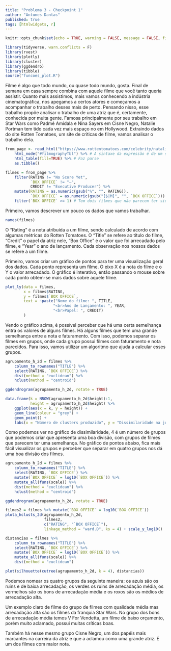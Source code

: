 ```yaml
---
title: "Problema 3 - Checkpoint 1"
author: "Antunes Dantas"
published: true
tags: [htmlwidgets, r]
---
```


```r
knitr::opts_chunk$set(echo = TRUE, warning = FALSE, message = FALSE, fig.align="center")
```

```r
library(tidyverse, warn.conflicts = F)
library(rvest)
library(plotly)
library(cluster)
library(ggdendro)
library(tibble)
source("funcoes_plot.R")
```

Filme é algo que todo mundo, ou quase todo mundo, gosta. Final de semana em casa sempre combina com aquele filme que você tanto queria assistir. 
Quanto mais assistimos, mais vamos conhecendo a indústria cinematográfica, nos apegamos a certos atores e começamos a acompanhar o trabalho desses mais de perto. Pensando nisso, esse trabalho propõe analisar o trabalho de uma atriz que é, certamente, conhecida por muita gente.
Famosa principalmente por seu trabalho em Star Wars como Padmé Amidala e Nina Sayers em Cisne Negro, Natalie Portman tem tido cada vez mais espaço no em Hollywood.
Extraindo dados do site Rotten Tomatoes, um site de críticas de filme, vamos analisar o trabalho dela.

```r
from_page <- read_html("https://www.rottentomatoes.com/celebrity/natalie_portman/") %>% 
    html_node("#filmographyTbl") %>% # A sintaxe da expressão é de um seletor à lá JQuery: https://rdrr.io/cran/rvest/man/html_nodes.html 
    html_table(fill=TRUE) %>% # Faz parse
    as.tibble()

filmes = from_page %>% 
    filter(RATING != "No Score Yet", 
           `BOX OFFICE` != "—", 
           CREDIT != "Executive Producer") %>%
    mutate(RATING = as.numeric(gsub("%", "", RATING)), 
           `BOX OFFICE` = as.numeric(gsub("[$|M]", "", `BOX OFFICE`))) %>% 
    filter(`BOX OFFICE` >= 1) # Tem dois filmes que não parecem ter sido lançados no mundo todo
```

Primeiro, vamos descrever um pouco os dados que vamos trabalhar.

```r
names(filmes)
```

O "Rating" é a nota atribuída a um filme, sendo calculado de acordo com algumas métricas do Rotten Tomatoes. O "Title" se refere ao título do filme, "Credit" o papel da atriz nele, "Box Office" é o valor que foi arrecadado pelo filme, e "Year" o ano de lançamento.
Cada observação nos nossos dados se refere a um filme.

Primeiro, vamos criar um gráfico de pontos para ter uma visualização geral dos dados. Cada ponto representa um filme. O eixo X é a nota do filme e o Y o valor arrecadado.
O gráfico é interativo, então passando o mouse sobre cada ponto obtem-se mais dados sobre aquele filme.

```r
plot_ly(data = filmes,
        x = filmes$RATING,
        y = filmes$`BOX OFFICE`,
        text = ~paste("Nome do filme: ", TITLE,
                     "<br>Ano de Lançamento: ", YEAR,
                     "<br>Papel: ", CREDIT)
        )
```

Vendo o gráfico acima, é possível perceber que há uma certa semelhança entra os valores de alguns filmes. Há alguns filmes que tem uma grande semelhança entre a nota e faturamento.
Com isso, podemos separar os filmes em grupos, onde cada grupo possui filmes com faturamento e nota parecidos.
Para isso, vamos utilizar um algoritmo que ajuda a calcular esses grupos.

```r
agrupamento_h_2d = filmes %>% 
    column_to_rownames("TITLE") %>%
    select(RATING, `BOX OFFICE`) %>%
    dist(method = "euclidean") %>% 
    hclust(method = "centroid")

ggdendrogram(agrupamento_h_2d, rotate = TRUE)

data.frame(k = NROW(agrupamento_h_2d$height):1, 
           height = agrupamento_h_2d$height) %>% 
    ggplot(aes(x = k, y = height)) + 
    geom_line(colour = "grey") + 
    geom_point() + 
    labs(x = "Número de clusters produzido", y = "Dissimilaridade na junção")
```

Como podemos ver no gráfico de dissimilaridade, 4 é um número de grupos que podemos criar que apresenta uma boa divisão, com grupos de filmes que parecem ter uma semelhança. No gráfico de pontos abaixo, fica mais fácil visualizar os grupos e perceber que separar em quatro grupos nos dá uma boa divisão dos filmes.

```r
agrupamento_h_2d = filmes %>% 
    column_to_rownames("TITLE") %>%
    select(RATING, `BOX OFFICE`) %>% 
    mutate(`BOX OFFICE` = log10(`BOX OFFICE`)) %>% 
    mutate_all(funs(scale)) %>% 
    dist(method = "euclidean") %>% 
    hclust(method = "centroid")

ggdendrogram(agrupamento_h_2d, rotate = TRUE)

filmes2 = filmes %>% mutate(`BOX OFFICE` = log10(`BOX OFFICE`))
plota_hclusts_2d(agrupamento_h_2d, 
                 filmes2, 
                 c("RATING", "`BOX OFFICE`"), 
                 linkage_method = "ward.D", ks = 4) + scale_y_log10()

distancias = filmes %>% 
    column_to_rownames("TITLE") %>%
    select(RATING, `BOX OFFICE`) %>% 
    mutate(`BOX OFFICE` = log10(`BOX OFFICE`)) %>% 
    mutate_all(funs(scale)) %>% 
    dist(method = "euclidean")

plot(silhouette(cutree(agrupamento_h_2d, k = 4), distancias))


```

Podemos nomear os quatro grupos da seguinte maneira: os azuis são os ruins e de baixa arrecadação, os verdes os ruins de arrecadação média, os vermelhos são os bons de arrecadação média e os roxos são os médios de arrecadação alta.

Um exemplo claro de filme do grupo de filmes com qualidade média mas arrecadação alta são os filmes da franquia Star Wars. No grupo dos bons de arrecadação média temos V For Vendetta, um filme de baixo orçamento, porém muito aclamado, possui muitas críticas boas.

Também há nesse mesmo grupo Cisne Negro, um dos papéis mais marcantes na carreira da atriz e que a aclamou como uma grande atriz. É um dos filmes com maior nota.